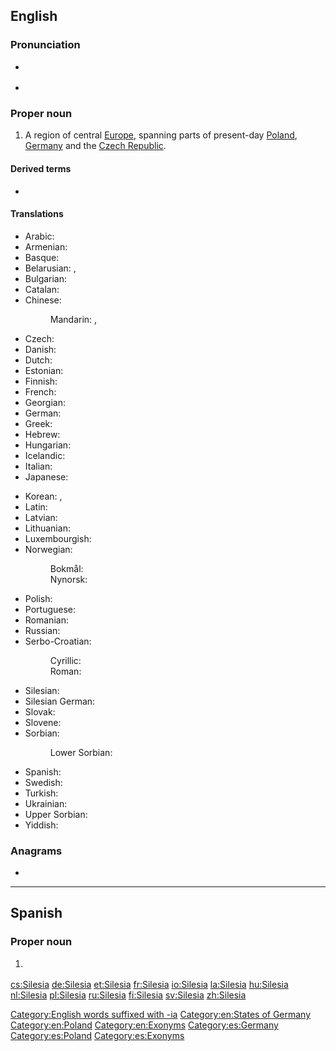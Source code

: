 {{also|silesia|Silésia}}
==English==
{{wikipedia}}

===Pronunciation===
* {{a|RP}} {{IPA|/saɪˈliːʃə/|lang=en}}
* {{a|US}} {{IPA|/saɪˈliʒə/|lang=en}}

===Proper noun===
{{en-proper noun}}

# A region of central [[Europe]], spanning parts of present-day [[Poland]], [[Germany]] and the [[Czech Republic]].

====Derived terms====
* {{l|en|Silesian}}

====Translations====
{{trans-top|region}}
* Arabic: {{t|ar|سِيلِيزْيَا|f|tr=silīzyā}}
* Armenian: {{t|hy|Սիլեզիա}}
* Basque: {{t|eu|Silesia}}
* Belarusian: {{t|be|Сіле́зія|f|sc=Cyrl}}, {{t|be|Шлёнск|m|sc=Cyrl}}
* Bulgarian: {{t|bg| Силезия|f|alt=Силезия}}
* Catalan: {{t|ca|Silèsia|f}}
* Chinese:
*: Mandarin: {{t+|cmn|西里西亞|sc=Hani}}, {{t+|cmn|西里西亚|tr=Xīlǐxīyà|sc=Hani}}
* Czech: {{t+|cs|Slezsko|n}}
* Danish: {{t|da|Schlesien}}
* Dutch: {{t+|nl|Silezië}}
* Estonian: {{t|et|Sileesia}}
* Finnish: {{t+|fi|Sleesia}}
* French: {{t+|fr|Silésie|f}}
* Georgian: {{t|ka|სილეზია}}
* German: {{t+|de|Schlesien|n}}
* Greek: {{t|el|Σιλεσία}}
* Hebrew: {{t|he|שלזיה|sc=Hebr}}
* Hungarian: {{t+|hu|Szilézia}}
* Icelandic: {{t|is|Slésía|f}}
* Italian: {{t+|it|Slesia|f}}
* Japanese: {{t|ja|シレジア|tr=Shirejia|sc=Jpan}}
{{trans-mid}}
* Korean: {{t|ko|슐롱스크|tr=Syullongseukeu|sc=Kore}}, {{t|ko|실레지아|tr=Sillejia|sc=Kore}}
* Latin: {{t+|la|Silesia|f}}
* Latvian: {{t|lv|Silēzija|f}}
* Lithuanian: {{t|lt|Silezija|f}}
* Luxembourgish: {{t|lb|Schlesien}}
* Norwegian:
*: Bokmål: {{t|nb|Schlesien|n}}
*: Nynorsk: {{t|nn|Schlesien|n}}
* Polish: {{t+|pl|Śląsk|m}}
* Portuguese: {{t|pt|Silésia|f}}
* Romanian: {{t|ro|Silezia|f}}
* Russian: {{t|ru|Силе́зия|f}}
* Serbo-Croatian:
*: Cyrillic: {{t|sh|Шлеска}}
*: Roman: {{t+|sh|Šleska}}
* Silesian: {{t|szl|Ślůnsk}}
* Silesian German: {{t|sli|Schläsing}}
* Slovak: {{t|sk|Sliezsko|n}}
* Slovene: {{t|sl|Šlesija|f}}
* Sorbian:
*: Lower Sorbian: {{t|dsb|Šlazyńska}}
* Spanish: {{t|es|Silesia|f}}
* Swedish: {{t+|sv|Schlesien}}
* Turkish: {{t|tr|Silezya}}
* Ukrainian: {{t|uk|Сілезія}}
* Upper Sorbian: {{t|hsb|Šleska}}
* Yiddish: {{t|yi|שלעסינג|n|sc=Hebr}}
{{trans-bottom}}

===Anagrams===
* {{l|en|liaises}}

[[Category:English words suffixed with -ia]]
[[Category:en:States of Germany‎]]
[[Category:en:Poland]]
[[Category:en:Exonyms]]

----

==Spanish==
{{wikipedia|lang=es}}

===Proper noun===
{{es-proper noun|f}}

# {{l|en|Silesia}} {{gloss|region}}

[[Category:es:Germany]]
[[Category:es:Poland]]
[[Category:es:Exonyms]]

[[cs:Silesia]]
[[de:Silesia]]
[[et:Silesia]]
[[fr:Silesia]]
[[io:Silesia]]
[[la:Silesia]]
[[hu:Silesia]]
[[nl:Silesia]]
[[pl:Silesia]]
[[ru:Silesia]]
[[fi:Silesia]]
[[sv:Silesia]]
[[zh:Silesia]]